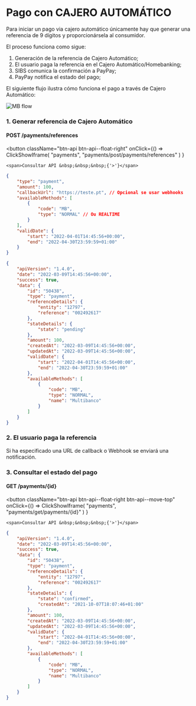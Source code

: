 # Pago con CAJERO AUTOMÁTICO

Para iniciar un pago via cajero automático únicamente hay que generar una referencia de 9 dígitos y proporcionársela al consumidor.

El proceso funciona como sigue:

1. Generación de la referencia de Cajero Automático;
2. El usuario paga la referencia en el Cajero Automático/Homebanking;
3. SIBS comunica la confirmación a PayPay;
4. PayPay notifica el estado del pago;

El siguiente flujo ilustra cómo funciona el pago a través de Cajero Automático:

![MB flow](../../../../../_media/mb_flow.jpg)

### 1. Generar referencia de Cajero Automático

#### POST /payments/references


<button className="btn-api btn-api--float-right"
	onClick={() =>
		ClickShowIframe(
			"payments",
			"payments/post/payments/references"
		)
	}
>
	<span>Consultar API &nbsp;&nbsp;&nbsp;{'>'}</span>
</button>


<Tabs>
<TabItem value="solicitud" label="Solicitud">

```json
{
	"type": "payment",
	"amount": 100,
	"callbackUrl": "https://teste.pt", // Opcional se usar webhooks
	"availableMethods": [
		{
			"code": "MB",
			"type": "NORMAL" // Ou REALTIME
		}
	],
	"validDate": {
		"start": "2022-04-01T14:45:56+00:00",
		"end": "2022-04-30T23:59:59+01:00"
	}
}
```

</TabItem>
<TabItem value="respuesta" label="Respuesta">

```json
{
	"apiVersion": "1.4.0",
	"date": "2022-03-09T14:45:56+00:00",
	"success": true,
	"data": {
		"id": "50438",
		"type": "payment",
		"referenceDetails": {
			"entity": "12797",
			"reference": "002492617"
		},
		"stateDetails": {
			"state": "pending"
		},
		"amount": 100,
		"createdAt": "2022-03-09T14:45:56+00:00",
		"updatedAt": "2022-03-09T14:45:56+00:00",
		"validDate": {
			"start": "2022-04-01T14:45:56+00:00",
			"end": "2022-04-30T23:59:59+01:00"
		},
		"availableMethods": [
			{
				"code": "MB",
				"type": "NORMAL",
				"name": "Multibanco"
			}
		]
	}
}
```

</TabItem>
</Tabs>

### 2. El usuario paga la referencia

Si ha especificado una URL de callback o Webhook se enviará una notificación.

### 3. Consultar el estado del pago

#### GET ​/payments/\{id}

<button className="btn-api btn-api--float-right btn-api--move-top"
	onClick={() =>
		ClickShowIframe(
			"payments",
			"payments/get/payments/{id}"
		)
	}
>
	<span>Consultar API &nbsp;&nbsp;&nbsp;{'>'}</span>
</button>

```json
{
	"apiVersion": "1.4.0",
	"date": "2022-03-09T14:45:56+00:00",
	"success": true,
	"data": {
		"id": "50438",
		"type": "payment",
		"referenceDetails": {
			"entity": "12797",
			"reference": "002492617"
		},
		"stateDetails": {
			"state": "confirmed",
			"createdAt": "2021-10-07T18:07:46+01:00"
		},
		"amount": 100,
		"createdAt": "2022-03-09T14:45:56+00:00",
		"updatedAt": "2022-03-09T14:45:56+00:00",
		"validDate": {
			"start": "2022-04-01T14:45:56+00:00",
			"end": "2022-04-30T23:59:59+01:00"
		},
		"availableMethods": [
			{
				"code": "MB",
				"type": "NORMAL",
				"name": "Multibanco"
			}
		]
	}
}
```
